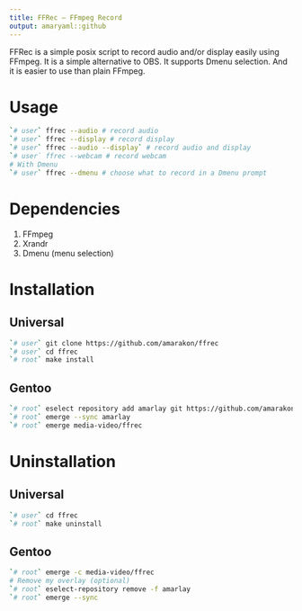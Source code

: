 ```yaml
---
title: FFRec – FFmpeg Record
output: amaryaml::github
---
```


FFRec is a simple posix script to record audio and/or display easily using FFmpeg.
It is a simple alternative to OBS.
It supports Dmenu selection.
And it is easier to use than plain FFmpeg.

# Usage

```sh
`# user` ffrec --audio # record audio
`# user` ffrec --display # record display
`# user` ffrec --audio --display` # record audio and display
`# user` ffrec --webcam # record webcam
# With Dmenu
`# user` ffrec --dmenu # choose what to record in a Dmenu prompt
```

# Dependencies

#. FFmpeg
#. Xrandr
#. Dmenu (menu selection)

# Installation

## Universal

```sh
`# user` git clone https://github.com/amarakon/ffrec
`# user` cd ffrec
`# root` make install
```

## Gentoo

```sh
`# root` eselect repository add amarlay git https://github.com/amarakon/amarlay
`# root` emerge --sync amarlay
`# root` emerge media-video/ffrec
```

# Uninstallation

## Universal

```sh
`# user` cd ffrec
`# root` make uninstall
```

## Gentoo

```sh
`# root` emerge -c media-video/ffrec
# Remove my overlay (optional)
`# root` eselect-repository remove -f amarlay
`# root` emerge --sync
```
